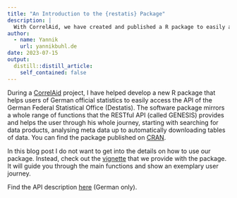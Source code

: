 ```yaml
---
title: "An Introduction to the {restatis} Package"
description: |
  With CorrelAid, we have created and published a R package to easily access the API of Germany's Federal Statistical Office, called {restatis}.
author:
  - name: Yannik
    url: yannikbuhl.de
date: 2023-07-15
output:
  distill::distill_article:
    self_contained: false
---
```


During a [CorrelAid](https://www.correlaid.org/) project, I have helped develop a new R package that helps users of German official statistics to easily access the API of the German Federal Statistical Office (Destatis). The software package mirrors a whole range of functions that the RESTful API (called GENESIS) provides and helps the user through his whole journey, starting with searching for data products, analysing meta data up to automatically downloading tables of data. You can find the package published on [CRAN](https://cran.r-project.org/package=restatis). 

In this blog post I do not want to get into the details on how to use our package. Instead, check out the [vignette](https://cran.r-project.org/web/packages/restatis/vignettes/restatis.html) that we provide with the package. It will guide you through the main functions and show an exemplary user journey. 

Find the API description [here](https://www-genesis.destatis.de/genesis/misc/GENESIS-Webservices_Einfuehrung.pdf) (German only). 